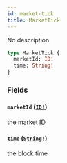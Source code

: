 ```yaml
---
id: market-tick
title: MarketTick
---
```


No description

```graphql
type MarketTick {
  marketId: ID!
  time: String!
}
```

### Fields

#### `marketId` ([`ID!`](/graphql/scalars/id))

the market ID

#### `time` ([`String!`](/graphql/scalars/string))

the block time
